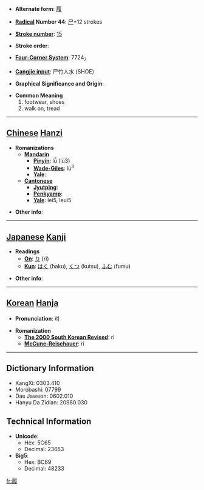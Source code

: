 * '''Alternate form''': [[履]]

* '''[[Wiktionary:Chinese radical index| Radical]] Number 44''': [[Wiktionary:Chinese radical index 尸|尸]]+12 strokes

* '''[[Wiktionary:Chinese total strokes index|Stroke number]]''': [[Wiktionary:Chinese total strokes index 15|15]]

* '''Stroke order''': 

* '''[[Wiktionary:Chinese four corner index|Four-Corner System]]''': 7724<sub>7</sub>

* '''[[Wiktionary:Chinese Cangjie index|Cangjie input]]''': 尸竹人水 (SHOE)

* '''Graphical Significance and Origin''': 

* '''Common Meaning'''
*#footwear, shoes
*# walk on, tread


----

== [[Chinese]] [[Hanzi]] ==

* '''Romanizations'''
** '''[[Mandarin]]'''
*** '''[[Pinyin]]''': lǚ (lü3)
*** '''[[Wade-Giles]]''': lü<sup>3</sup>
*** '''[[Yale]]''': 
** '''[[Cantonese]]'''
*** '''[[Jyutping]]''':
*** '''[[Penkyamp]]''': 
*** '''[[Yale]]''': lei5, leui5

* '''Other info''': 

----

== [[Japanese]] [[Kanji]] ==

* '''Readings'''
** '''[[On]]''': [[り]] (ri)
** '''[[Kun]]''': [[はく]] (haku), [[くつ]] (kutsu), [[ふむ]] (fumu)

* '''Other info''':  

----

== [[Korean]] [[Hanja]] ==

* '''Pronunciation''': 리

* '''Romanization'''
** '''[[The 2000 South Korean Revised Romanization|The 2000 South Korean Revised]]''': ri
** '''[[McCune-Reischauer]]''': ri

----

== Dictionary Information ==

* KangXi: 0303.410
* Morobashi: 07799
* Dae Jaweon: 0602.010
* Hanyu Da Zidian: 20980.030

== Technical Information ==

* '''Unicode''':
** Hex: 5C65
** Decimal: 23653
* '''Big5''':
** Hex: BC69
** Decimal: 48233

[[fr:履]]
